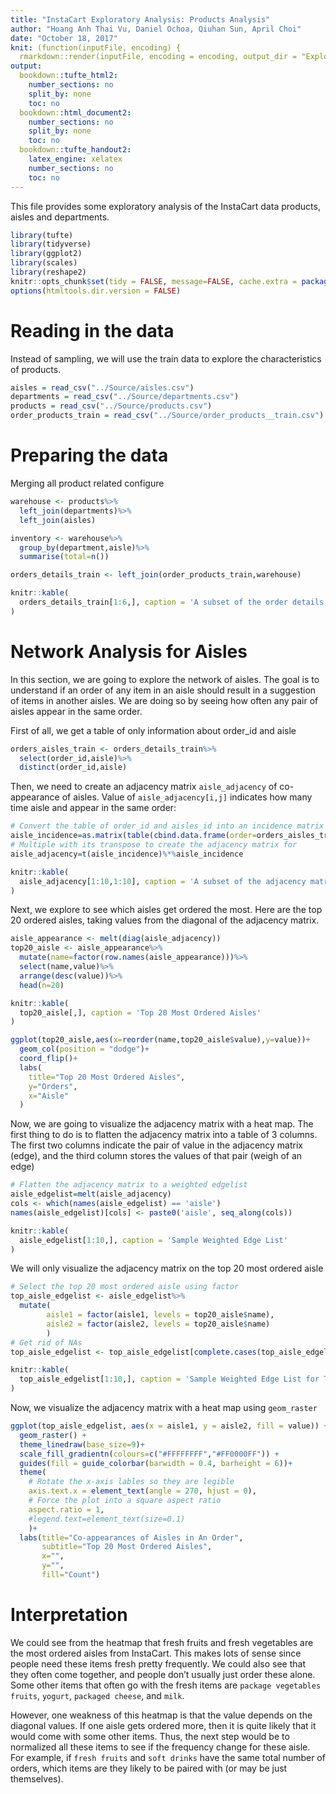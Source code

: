 ```yaml
---
title: "InstaCart Exploratory Analysis: Products Analysis"
author: "Hoang Anh Thai Vu, Daniel Ochoa, Qiuhan Sun, April Choi"
date: "October 18, 2017"
knit: (function(inputFile, encoding) {
  rmarkdown::render(inputFile, encoding = encoding, output_dir = "ExploratoryAnalysis_HTML_Output") })
output:
  bookdown::tufte_html2:
    number_sections: no
    split_by: none
    toc: no
  bookdown::html_document2:
    number_sections: no
    split_by: none
    toc: no
  bookdown::tufte_handout2:
    latex_engine: xelatex
    number_sections: no
    toc: no
---
```


This file provides some exploratory analysis of the InstaCart data products, aisles and departments.

```r
library(tufte)
library(tidyverse)
library(ggplot2)
library(scales)
library(reshape2)
knitr::opts_chunk$set(tidy = FALSE, message=FALSE, cache.extra = packageVersion('tufte'))
options(htmltools.dir.version = FALSE)
```

# Reading in the data

Instead of sampling, we will use the train data to explore the characteristics of products.

```r
aisles = read_csv("../Source/aisles.csv")
departments = read_csv("../Source/departments.csv")
products = read_csv("../Source/products.csv")
order_products_train = read_csv("../Source/order_products__train.csv")
```

# Preparing the data

Merging all product related configure

```r
warehouse <- products%>%
  left_join(departments)%>%
  left_join(aisles)

inventory <- warehouse%>%
  group_by(department,aisle)%>%
  summarise(total=n())

orders_details_train <- left_join(order_products_train,warehouse)
```

```r
knitr::kable(
  orders_details_train[1:6,], caption = 'A subset of the order details table'
)
```



# Network Analysis for Aisles

In this section, we are going to explore the network of aisles. The goal is to understand if an order of any item in an aisle should result in a suggestion of items in another aisles. We are doing so by seeing how often any pair of aisles appear in the same order. 

First of all, we get a table of only information about order_id and aisle


```r
orders_aisles_train <- orders_details_train%>%
  select(order_id,aisle)%>%
  distinct(order_id,aisle)
```

Then, we need to create an adjacency matrix `aisle_adjacency` of co-appearance of aisles. Value of `aisle_adjacency[i,j]` indicates how many time aisle \i and \j appear in the same order:

```r
# Convert the table of order_id and aisles_id into an incidence matrix
aisle_incidence=as.matrix(table(cbind.data.frame(order=orders_aisles_train$order_id,aisle=c(orders_aisles_train$aisle))))
# Multiple with its transpose to create the adjacency matrix for 
aisle_adjacency=t(aisle_incidence)%*%aisle_incidence
```

```r
knitr::kable(
  aisle_adjacency[1:10,1:10], caption = 'A subset of the adjacency matrix'
)
```

Next, we explore to see which aisles get ordered the most. Here are the top 20 ordered aisles, taking values from the diagonal of the adjacency matrix.

```r
aisle_appearance <- melt(diag(aisle_adjacency))
top20_aisle <- aisle_appearance%>%
  mutate(name=factor(row.names(aisle_appearance)))%>%
  select(name,value)%>%
  arrange(desc(value))%>%
  head(n=20)
```

```r
knitr::kable(
  top20_aisle[,], caption = 'Top 20 Most Ordered Aisles'
)
```

```r
ggplot(top20_aisle,aes(x=reorder(name,top20_aisle$value),y=value))+
  geom_col(position = "dodge")+
  coord_flip()+
  labs(
    title="Top 20 Most Ordered Aisles",
    y="Orders",
    x="Aisle"
  )
```

Now, we are going to visualize the adjacency matrix with a heat map. The first thing to do is to flatten the adjacency matrix into a table of 3 columns. The first two columns indicate the pair of value in the adjacency matrix (edge), and the third column stores the values of that pair (weigh of an edge)

```r
# Flatten the adjacency matrix to a weighted edgelist
aisle_edgelist=melt(aisle_adjacency)
cols <- which(names(aisle_edgelist) == 'aisle')
names(aisle_edgelist)[cols] <- paste0('aisle', seq_along(cols))
```

```r
knitr::kable(
  aisle_edgelist[1:10,], caption = 'Sample Weighted Edge List'
)
```

We will only visualize the adjacency matrix on the top 20 most ordered aisle

```r
# Select the top 20 most ordered aisle using factor
top_aisle_edgelist <- aisle_edgelist%>%
  mutate(
        aisle1 = factor(aisle1, levels = top20_aisle$name),
        aisle2 = factor(aisle2, levels = top20_aisle$name)
        )
# Get rid of NAs
top_aisle_edgelist <- top_aisle_edgelist[complete.cases(top_aisle_edgelist),]
```

```r
knitr::kable(
  top_aisle_edgelist[1:10,], caption = 'Sample Weighted Edge List for Top 20 Aisle'
)
```

Now, we visualize the adjacency matrix with a heat map using `geom_raster`

```r
ggplot(top_aisle_edgelist, aes(x = aisle1, y = aisle2, fill = value)) +
  geom_raster() +
  theme_linedraw(base_size=9)+
  scale_fill_gradientn(colours=c("#FFFFFFFF","#FF0000FF")) +
  guides(fill = guide_colorbar(barwidth = 0.4, barheight = 6))+
  theme(
    # Rotate the x-axis lables so they are legible
    axis.text.x = element_text(angle = 270, hjust = 0),
    # Force the plot into a square aspect ratio
    aspect.ratio = 1,
    #legend.text=element_text(size=0.1)
    )+
  labs(title="Co-appearances of Aisles in An Order",
       subtitle="Top 20 Most Ordered Aisles",
       x="",
       y="",
       fill="Count")
```

# Interpretation

We could see from the heatmap that fresh fruits and fresh vegetables are the most ordered aisles from InstaCart. This makes lots of sense since people need these items fresh pretty frequently. We could also see that they often come together, and people don't usually just order these alone. Some other items that often go with the fresh items are `package vegetables fruits`, `yogurt`, `packaged cheese`, and `milk`.

However, one weakness of this heatmap is that the value depends on the diagonal values. If one aisle gets ordered more, then it is quite likely that it would come with some other items. Thus, the next step would be to normalized all these items to see if the frequency change for these aisle. For example, if `fresh fruits` and `soft drinks` have the same total number of orders, which items are they likely to be paired with (or may be just themselves).